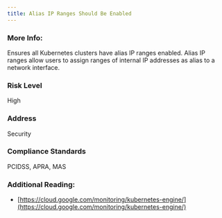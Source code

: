 ```yaml
---
title: Alias IP Ranges Should Be Enabled
---
```


### More Info:

Ensures all Kubernetes clusters have alias IP ranges enabled. Alias IP ranges allow users to assign ranges of internal IP addresses as alias to a network interface.

### Risk Level

High

### Address

Security

### Compliance Standards

PCIDSS, APRA, MAS

### Additional Reading:

- [https://cloud.google.com/monitoring/kubernetes-engine/](https://cloud.google.com/monitoring/kubernetes-engine/)
